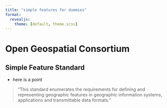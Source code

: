 ```yaml
---
title: "simple features for dummies"
format:
  revealjs: 
    theme: [default, theme.scss]
---
```



# Open Geospatial Consortium 

## Simple Feature Standard

- here is a point

> "This standard enumerates the requirements for defining and representing geographic features in geographic information systems, applications and transmittable data formats." 


